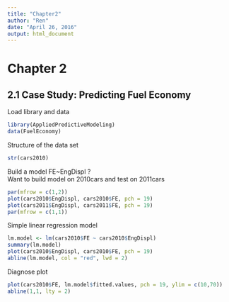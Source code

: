 ```yaml
---
title: "Chapter2"
author: "Ren"
date: "April 26, 2016"
output: html_document
---
```


# Chapter 2
## 2.1 Case Study: Predicting Fuel Economy   
Load library and data   
```r
library(AppliedPredictiveModeling)
data(FuelEconomy)
```

Structure of the data set   
```r
str(cars2010)
```

Build a model FE~EngDispl ?      
Want to build model on 2010cars and test on 2011cars     
```r
par(mfrow = c(1,2))
plot(cars2010$EngDispl, cars2010$FE, pch = 19)
plot(cars2011$EngDispl, cars2011$FE, pch = 19)
par(mfrow = c(1,1))
```

Simple linear regression model    
```r
lm.model <- lm(cars2010$FE ~ cars2010$EngDispl)
summary(lm.model)
plot(cars2010$EngDispl, cars2010$FE, pch = 19)
abline(lm.model, col = "red", lwd = 2)
```

Diagnose plot   
```r
plot(cars2010$FE, lm.model$fitted.values, pch = 19, ylim = c(10,70))
abline(1,1, lty = 2)
```


